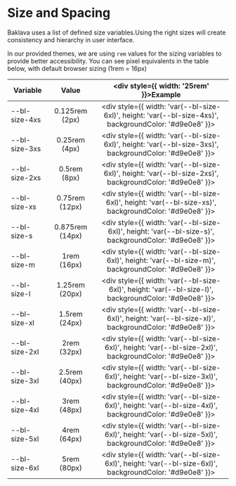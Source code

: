 
<Meta title="Design System/Size and Spacing" />

# Size and Spacing

Baklava uses a list of defined size variables.Using the right sizes will create consistency and hierarchy in user interface.

In our provided themes, we are using `rem` values for the sizing variables to provide better accessibility. You can see pixel equivalents in the table below, with default browser sizing (1rem = 16px)

| Variable                |      Value      |   <div style={{ width: '25rem' }}>Example</div>  |
|-----------------------|:-------------:|:----------:|
| --bl-size-4xs |  0.125rem (2px)   | <div style={{ width: 'var(--bl-size-6xl)', height: 'var(--bl-size-4xs)', backgroundColor: '#d9e0e8' }}></div> |
| --bl-size-3xs |  0.25rem  (4px)   | <div style={{ width: 'var(--bl-size-6xl)', height: 'var(--bl-size-3xs)', backgroundColor: '#d9e0e8' }}></div> |
| --bl-size-2xs |  0.5rem  (8px)    | <div style={{ width: 'var(--bl-size-6xl)', height: 'var(--bl-size-2xs)', backgroundColor: '#d9e0e8' }}></div> |
| --bl-size-xs  |  0.75rem  (12px)  | <div style={{ width: 'var(--bl-size-6xl)', height: 'var(--bl-size-xs)', backgroundColor: '#d9e0e8' }}></div> |
| --bl-size-s   |  0.875rem  (14px) | <div style={{ width: 'var(--bl-size-6xl)', height: 'var(--bl-size-s)', backgroundColor: '#d9e0e8' }}></div> |
| --bl-size-m   |  1rem  (16px)     | <div style={{ width: 'var(--bl-size-6xl)', height: 'var(--bl-size-m)', backgroundColor: '#d9e0e8' }}></div> |
| --bl-size-l   |  1.25rem  (20px)  | <div style={{ width: 'var(--bl-size-6xl)', height: 'var(--bl-size-l)', backgroundColor: '#d9e0e8' }}></div> |
| --bl-size-xl  |  1.5rem  (24px)   | <div style={{ width: 'var(--bl-size-6xl)', height: 'var(--bl-size-xl)', backgroundColor: '#d9e0e8' }}></div> |
| --bl-size-2xl |  2rem  (32px)     | <div style={{ width: 'var(--bl-size-6xl)', height: 'var(--bl-size-2xl)', backgroundColor: '#d9e0e8' }}></div> |
| --bl-size-3xl |  2.5rem  (40px)   | <div style={{ width: 'var(--bl-size-6xl)', height: 'var(--bl-size-3xl)', backgroundColor: '#d9e0e8' }}></div> |
| --bl-size-4xl |  3rem  (48px)     | <div style={{ width: 'var(--bl-size-6xl)', height: 'var(--bl-size-4xl)', backgroundColor: '#d9e0e8' }}></div> |
| --bl-size-5xl |  4rem  (64px)     | <div style={{ width: 'var(--bl-size-6xl)', height: 'var(--bl-size-5xl)', backgroundColor: '#d9e0e8' }}></div> |
| --bl-size-6xl |  5rem  (80px)     | <div style={{ width: 'var(--bl-size-6xl)', height: 'var(--bl-size-6xl)', backgroundColor: '#d9e0e8' }}></div> |

